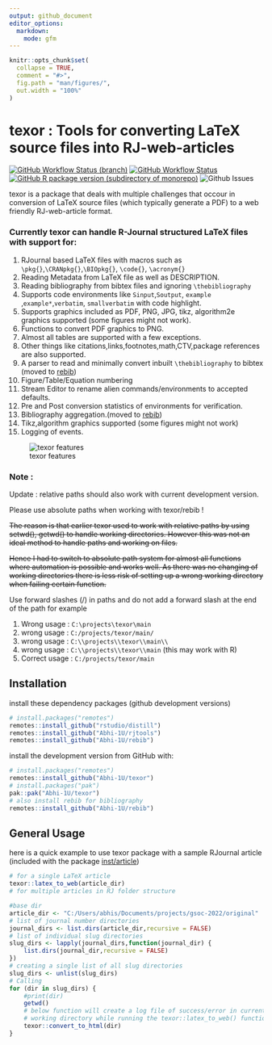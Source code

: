 ---
output: github_document
editor_options:
  markdown:
    mode: gfm
---

<!-- README.md is generated from README.Rmd. Please edit that file -->

```{r setup, include = FALSE}
knitr::opts_chunk$set(
  collapse = TRUE,
  comment = "#>",
  fig.path = "man/figures/",
  out.width = "100%"
)
```

# texor : Tools for converting LaTeX source files into RJ-web-articles

<!-- badges: start -->
[![GitHub Workflow Status (branch)](https://img.shields.io/github/workflow/status/Abhi-1U/texor/pkgdown/master?label=pkgdown&style=for-the-badge)](https://github.com/Abhi-1U/texor/actions/workflows/pkg_down.yaml)
[![GitHub Workflow Status](https://img.shields.io/github/workflow/status/Abhi-1U/texor/R_cmd_check?label=R-CMD-CHECK&style=for-the-badge)](https://github.com/Abhi-1U/texor/actions/workflows/cmdcheck.yaml)
[![GitHub R package version (subdirectory of monorepo)](https://img.shields.io/github/r-package/v/Abhi-1U/texor?filename=DESCRIPTION&label=texor&style=for-the-badge)](https://github.com/Abhi-1U/texor/blob/master/DESCRIPTION)
![Github Issues](https://img.shields.io/github/issues/Abhi-1U/texor?color=orange&logo=github&logoColor=&style=for-the-badge)

<!-- badges: end -->

texor is a package that deals with multiple challenges that occour in conversion of LaTeX source files (which typically generate a PDF) to a web friendly RJ-web-article format. 

### Currently texor can handle R-Journal structured LaTeX files with support for:

1. RJournal based LaTeX files with macros such as `\pkg{}`,`\CRANpkg{}`,`\BIOpkg{}`, `\code{}`, `\acronym{}`
2. Reading Metadata from LaTeX file as well as DESCRIPTION.
3. Reading bibliography from bibtex files and ignoring `\thebibliography`
4. Supports code environments like `Sinput`,`Soutput`, `example` ,`example*`,`verbatim`, `smallverbatim`  with code highlight.
5. Supports graphics included as PDF, PNG, JPG, tikz, algorithm2e graphics supported (some figures might not work).
6. Functions to convert PDF graphics to PNG.
7. Almost all tables are supported with a few exceptions.
8. Other things like citations,links,footnotes,math,CTV,package references are also supported.
9. A parser to read and minimally convert inbuilt `\thebibliography` to bibtex (moved to [rebib](https://github.com/Abhi-1U/rebib))
10. Figure/Table/Equation numbering
11. Stream Editor to rename alien commands/environments to accepted defaults.
12. Pre and Post conversion statistics of environments for verification.
13. Bibliography aggregation.(moved to [rebib](https://github.com/Abhi-1U/rebib))
14. Tikz,algorithm graphics supported (some figures might not work)
15. Logging of events.

![texor features](man/figures/texor.svg)

### Note :

Update : relative paths should also work with current development version.

Please use absolute paths when working with texor/rebib !

~~The reason is that earlier texor used to work with relative paths by using 
setwd(), getwd() to handle working directories. However this was not an ideal
method to handle paths and working on files.~~

~~Hence I had to switch to absolute path system for almost all functions where
automation is possible and works well. As there was no changing of working
directories there is less risk of setting up a wrong working directory when 
failing certain function.~~

Use forward slashes (/) in paths and do not add a forward slash at the end of 
the path
for example 

1. Wrong usage : `C:\projects\texor\main`
2. wrong usage : `C:/projects/texor/main/`
3. wrong usage : `C:\\projects\\texor\\main\\` 
4. wrong usage : `C:\\projects\\texor\\main` (this may work with R)
5. Correct usage : `C:/projects/texor/main`

## Installation

install these dependency packages (github development versions)

``` r
# install.packages("remotes")
remotes::install_github("rstudio/distill")
remotes::install_github("Abhi-1U/rjtools")
remotes::install_github("Abhi-1U/rebib")
```


install the development version from GitHub with:

``` r
# install.packages("remotes")
remotes::install_github("Abhi-1U/texor")
# install.packages("pak")
pak::pak("Abhi-1U/texor")
# also install rebib for bibliography
remotes::install_github("Abhi-1U/rebib")
```

## General Usage
 here is a quick example to use texor package with a sample RJournal article
(included with the package [inst/article](https://github.com/Abhi-1U/texor/tree/master/inst/examples/article))

``` r
# for a single LaTeX article 
texor::latex_to_web(article_dir)
# for multiple articles in RJ folder structure

#base dir 
article_dir <- "C:/Users/abhis/Documents/projects/gsoc-2022/original"
# list of journal number directories
journal_dirs <- list.dirs(article_dir,recursive = FALSE)
# list of individual slug directories
slug_dirs <- lapply(journal_dirs,function(journal_dir) {
    list.dirs(journal_dir,recursive = FALSE)
})
# creating a single list of all slug directories
slug_dirs <- unlist(slug_dirs)
# Calling 
for (dir in slug_dirs) {
    #print(dir)
    getwd()
    # below function will create a log file of success/error in current
    # working directory while running the texor::latex_to_web() function
    texor::convert_to_html(dir)
}
```
